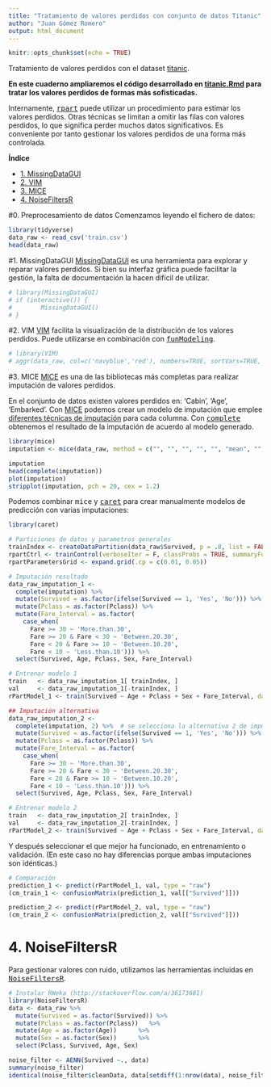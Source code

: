 ```yaml
---
title: "Tratamiento de valores perdidos con conjunto de datos Titanic"
author: "Juan Gómez Romero"
output: html_document
---
```


```r
knitr::opts_chunk$set(echo = TRUE)
```

Tratamiento de valores perdidos con el dataset [titanic](https://www.kaggle.com/c/titanic/).

**En este cuaderno ampliaremos el código desarrollado en [titanic.Rmd](https://github.com/jgromero/sige2020/blob/master/Teor%C3%ADa/03%20Análisis%20predictivo/code/titanic.Rmd) para tratar los valores perdidos de formas más sofisticadas.**

Internamente, [<tt>rpart</tt>](https://cran.r-project.org/web/packages/rpart/vignettes/longintro.pdf) puede utilizar un procedimiento para estimar los valores perdidos. Otras técnicas se limitan a omitir las filas con valores perdidos, lo que significa perder muchos datos significativos. Es conveniente por tanto gestionar los valores perdidos de una forma más controlada.

**Índice**

* [1. MissingDataGUI](#1. MissingDataGUI)
* [2. VIM](#2. VIM)
* [3. MICE](#3. MICE)
* [4. NoiseFiltersR](#4. NoiseFiltersR)

#0. Preprocesamiento de datos
Comenzamos leyendo el fichero de datos:
```r
library(tidyverse)
data_raw <- read_csv('train.csv')
head(data_raw)
```

#1. MissingDataGUI
[MissingDataGUI](https://github.com/chxy/MissingDataGUI) es una herramienta para explorar y reparar valores perdidos. Si bien su interfaz gráfica puede facilitar la gestión, la falta de documentación la hacen difícil de utilizar.
```r
# library(MissingDataGUI)
# if (interactive()) {
#        MissingDataGUI()
# }
```

#2. VIM
[VIM](https://cran.r-project.org/web/packages/VIM/index.html) facilita la visualización de la distribución de los valores perdidos. Puede utilizarse en combinación con [<tt>funModeling</tt>](https://livebook.datascienceheroes.com/exploratory-data-analysis.html#dataset-health-status).
```r
# library(VIM)
# aggr(data_raw, col=c('navyblue','red'), numbers=TRUE, sortVars=TRUE, labels=names(data_raw), cex.axis=.7, gap=3, ylab=c("Histogram of missing data", "Pattern"))
```

#3. MICE
[MICE](https://stefvanbuuren.name/mice/) es una de las bibliotecas más completas para realizar imputación de valores perdidos.

En el conjunto de datos existen valores perdidos en: 'Cabin', 'Age', 'Embarked'. Con [MICE](https://stefvanbuuren.name/mice/) podemos crear un modelo de imputación que emplee [diferentes técnicas de imputación](https://www.rdocumentation.org/packages/mice/versions/3.7.0/topics/mice) para cada columna. Con [<tt>complete</tt>](https://www.rdocumentation.org/packages/mice/versions/3.7.0/topics/complete) obtenemos el resultado de la imputación de acuerdo al modelo generado.
```r
library(mice)
imputation <- mice(data_raw, method = c("", "", "", "", "", "mean", "", "", "", "", "cart", "cart"))

imputation
head(complete(imputation))
plot(imputation)
stripplot(imputation, pch = 20, cex = 1.2)
```

Podemos combinar <tt>mice</tt> y [<tt>caret</tt>](http://topepo.github.io/caret/) para crear manualmente modelos de predicción con varias imputaciones:
```r
library(caret)

# Particiones de datos y parametros generales
trainIndex <- createDataPartition(data_raw$Survived, p = .8, list = FALSE, times = 1)
rpartCtrl <- trainControl(verboseIter = F, classProbs = TRUE, summaryFunction = twoClassSummary)
rpartParametersGrid <- expand.grid(.cp = c(0.01, 0.05))

# Imputación resultado
data_raw_imputation_1 <- 
  complete(imputation) %>%
  mutate(Survived = as.factor(ifelse(Survived == 1, 'Yes', 'No'))) %>%
  mutate(Pclass = as.factor(Pclass)) %>%
  mutate(Fare_Interval = as.factor(
    case_when(
      Fare >= 30 ~ 'More.than.30',
      Fare >= 20 & Fare < 30 ~ 'Between.20.30',
      Fare < 20 & Fare >= 10 ~ 'Between.10.20',
      Fare < 10 ~ 'Less.than.10'))) %>%
  select(Survived, Age, Pclass, Sex, Fare_Interval)

# Entrenar modelo 1
train   <- data_raw_imputation_1[ trainIndex, ] 
val     <- data_raw_imputation_1[-trainIndex, ]
rPartModel_1 <- train(Survived ~ Age + Pclass + Sex + Fare_Interval, data = data_raw_imputation_1, method = "rpart", metric = "ROC", trControl = rpartCtrl, tuneGrid = rpartParametersGrid)

## Imputación alternativa
data_raw_imputation_2 <- 
  complete(imputation, 2) %>%  # se selecciona la alternativa 2 de imputación
  mutate(Survived = as.factor(ifelse(Survived == 1, 'Yes', 'No'))) %>%
  mutate(Pclass = as.factor(Pclass)) %>%
  mutate(Fare_Interval = as.factor(
    case_when(
      Fare >= 30 ~ 'More.than.30',
      Fare >= 20 & Fare < 30 ~ 'Between.20.30',
      Fare < 20 & Fare >= 10 ~ 'Between.10.20',
      Fare < 10 ~ 'Less.than.10'))) %>%
  select(Survived, Age, Pclass, Sex, Fare_Interval)

# Entrenar modelo 2
train   <- data_raw_imputation_2[ trainIndex, ] 
val     <- data_raw_imputation_2[-trainIndex, ]
rPartModel_2 <- train(Survived ~ Age + Pclass + Sex + Fare_Interval, data = data_raw_imputation_2, method = "rpart", metric = "ROC", trControl = rpartCtrl, tuneGrid = rpartParametersGrid)
```

Y después seleccionar el que mejor ha funcionado, en entrenamiento o validación. (En este caso no hay diferencias porque ambas imputaciones son idénticas.)
```r
# Comparación
prediction_1 <- predict(rPartModel_1, val, type = "raw") 
(cm_train_1 <- confusionMatrix(prediction_1, val[["Survived"]]))

prediction_2 <- predict(rPartModel_2, val, type = "raw") 
(cm_train_2 <- confusionMatrix(prediction_2, val[["Survived"]]))
```

# 4. NoiseFiltersR
Para gestionar valores con ruido, utilizamos las herramientas incluidas en [<tt>NoiseFiltersR</tt>](https://cran.r-project.org/web/packages/NoiseFiltersR/index.html).
```r
# Instalar RWeka (http://stackoverflow.com/a/36173681)
library(NoiseFiltersR)
data <- data_raw %>% 
  mutate(Survived = as.factor(Survived)) %>%
  mutate(Pclass = as.factor(Pclass))   %>%
  mutate(Age = as.factor(Age))      %>%
  mutate(Sex = as.factor(Sex))      %>%
  select(Pclass, Survived, Age, Sex)

noise_filter <- AENN(Survived ~., data)
summary(noise_filter)
identical(noise_filter$cleanData, data[setdiff(1:nrow(data), noise_filter$remIdx), ])
```


<script type="text/javascript">
  <!-- https://stackoverflow.com/questions/39281266/use-internal-links-in-rmarkdown-html-output/39293457 -->
  // When the document is fully rendered...
  $(document).ready(function() {
    // ...select all header elements...
    $('h1, h2, h3, h4, h5').each(function() {
      // ...and add an id to them corresponding to their 'titles'
      $(this).attr('id', $(this).html());
    });
  });
</script>